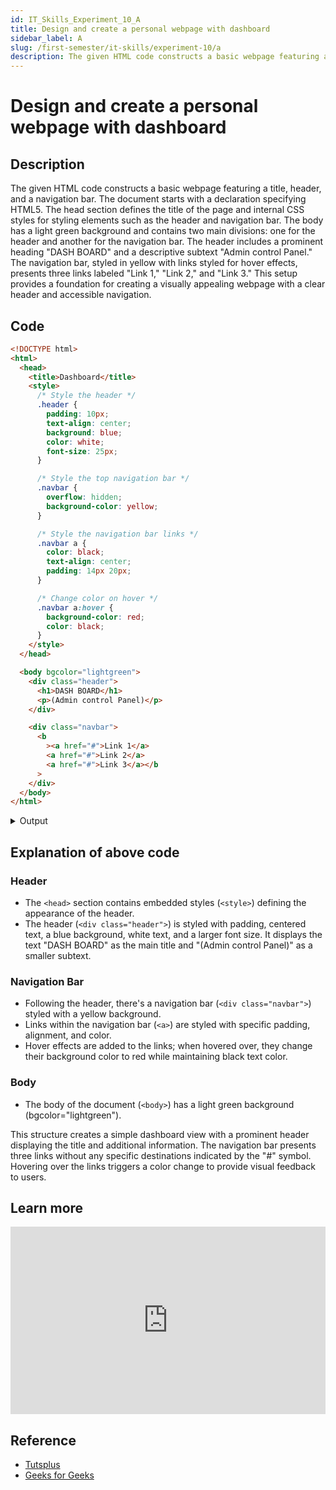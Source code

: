 ```yaml
---
id: IT_Skills_Experiment_10_A
title: Design and create a personal webpage with dashboard
sidebar_label: A
slug: /first-semester/it-skills/experiment-10/a
description: The given HTML code constructs a basic webpage featuring a title, header, and a navigation bar. The document starts with a declaration specifying HTML5. The head section defines the title of the page and internal CSS styles for styling elements such as the header and navigation bar. The body has a light green background and contains two main divisions- one for the header and another for the navigation bar. The header includes a prominent heading "DASH BOARD" and a descriptive subtext "Admin control Panel." The navigation bar, styled in yellow with links styled for hover effects, presents three links labeled "Link 1," "Link 2," and "Link 3." This setup provides a foundation for creating a visually appealing webpage with a clear header and accessible navigation.
---
```


# Design and create a personal webpage with dashboard

## Description

The given HTML code constructs a basic webpage featuring a title, header, and a navigation bar. The document starts with a declaration specifying HTML5. The head section defines the title of the page and internal CSS styles for styling elements such as the header and navigation bar. The body has a light green background and contains two main divisions: one for the header and another for the navigation bar. The header includes a prominent heading "DASH BOARD" and a descriptive subtext "Admin control Panel." The navigation bar, styled in yellow with links styled for hover effects, presents three links labeled "Link 1," "Link 2," and "Link 3." This setup provides a foundation for creating a visually appealing webpage with a clear header and accessible navigation.

## Code

```html title="dashboard.html"
<!DOCTYPE html>
<html>
  <head>
    <title>Dashboard</title>
    <style>
      /* Style the header */
      .header {
        padding: 10px;
        text-align: center;
        background: blue;
        color: white;
        font-size: 25px;
      }

      /* Style the top navigation bar */
      .navbar {
        overflow: hidden;
        background-color: yellow;
      }

      /* Style the navigation bar links */
      .navbar a {
        color: black;
        text-align: center;
        padding: 14px 20px;
      }

      /* Change color on hover */
      .navbar a:hover {
        background-color: red;
        color: black;
      }
    </style>
  </head>

  <body bgcolor="lightgreen">
    <div class="header">
      <h1>DASH BOARD</h1>
      <p>(Admin control Panel)</p>
    </div>

    <div class="navbar">
      <b
        ><a href="#">Link 1</a>
        <a href="#">Link 2</a>
        <a href="#">Link 3</a></b
      >
    </div>
  </body>
</html>
```

<details>
  <summary>Output</summary>

<img src={"https://i.imgur.com/dfN1ArJ.png"} style={{ borderRadius: "10px" }} />

</details>

## Explanation of above code

### Header

- The `<head>` section contains embedded styles (`<style>`) defining the appearance of the header.
- The header (`<div class="header">`) is styled with padding, centered text, a blue background, white text, and a larger font size. It displays the text "DASH BOARD" as the main title and "(Admin control Panel)" as a smaller subtext.

### Navigation Bar

- Following the header, there's a navigation bar (`<div class="navbar">`) styled with a yellow background.
- Links within the navigation bar (`<a>`) are styled with specific padding, alignment, and color.
- Hover effects are added to the links; when hovered over, they change their background color to red while maintaining black text color.

### Body

- The body of the document (`<body>`) has a light green background (bgcolor="lightgreen").

This structure creates a simple dashboard view with a prominent header displaying the title and additional information. The navigation bar presents three links without any specific destinations indicated by the "#" symbol. Hovering over the links triggers a color change to provide visual feedback to users.

## Learn more

<iframe width="100%" height="300px" src="https://www.youtube.com/embed/g6HqL18plx4" title="Create Responsive Admin Dashboard Using HTML CSS &amp; JavaScript | Dashboard Template Design" frameborder="0" allow="accelerometer; autoplay; clipboard-write; encrypted-media; gyroscope; picture-in-picture; web-share" allowfullscreen></iframe>

## Reference

- [Tutsplus](https://webdesign.tutsplus.com/building-an-admin-dashboard-layout-with-css-and-a-touch-of-javascript--cms-33964t)
- [Geeks for Geeks](https://www.geeksforgeeks.org/how-to-create-responsive-admin-dashboard-using-html-css-javascript/)

